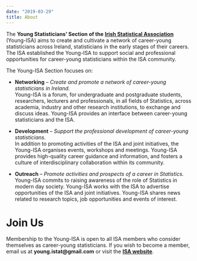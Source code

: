 ```yaml
---
date: "2019-03-29"
title: About
---
```



The **Young Statisticians' Section of the** [**Irish Statistical Association**](https://istat.ie/) (Young-ISA) aims to create and cultivate a network of career-young statisticians across Ireland, statisticians in the early stages of their careers. The ISA established the Young-ISA to support social and professional opportunities for career-young statisticians within the ISA community. 

The Young-ISA Section focuses on: 

* **Networking** -- *Create and promote a network of career-young statisticians in Ireland.* <br>
Young-ISA is a forum, for undergraduate and postgraduate students, researchers, lecturers and professionals, in all fields of Statistics, across academia, industry and other research institutions, to exchange and discuss ideas. Young-ISA provides an interface between career-young statisticians and the ISA.

* **Development** -- *Support the professional development of career-young statisticians.* <br>
In addition to promoting activities of the ISA and joint initiatives, the Young-ISA organises events, workshops and meetings. Young-ISA provides high-quality career guidance and information, and fosters a culture of interdisciplinary collaboration within its community.

* **Outreach** -- *Promote activities and prospects of a career in Statistics.* <br>
Young-ISA commits to raising awareness of the role of Statistics in modern day society. Young-ISA works with the ISA to advertise opportunities of the ISA and joint initiatives. Young-ISA shares news related to research topics, job opportunities and events of interest. 

# Join Us

Membership to the Young-ISA is open to all ISA members who consider themselves as career-young statisticians. If you wish to become a member, email us at **young.istat@gmail.com** or visit the [**ISA website**](https://istat.ie/join-isa).

